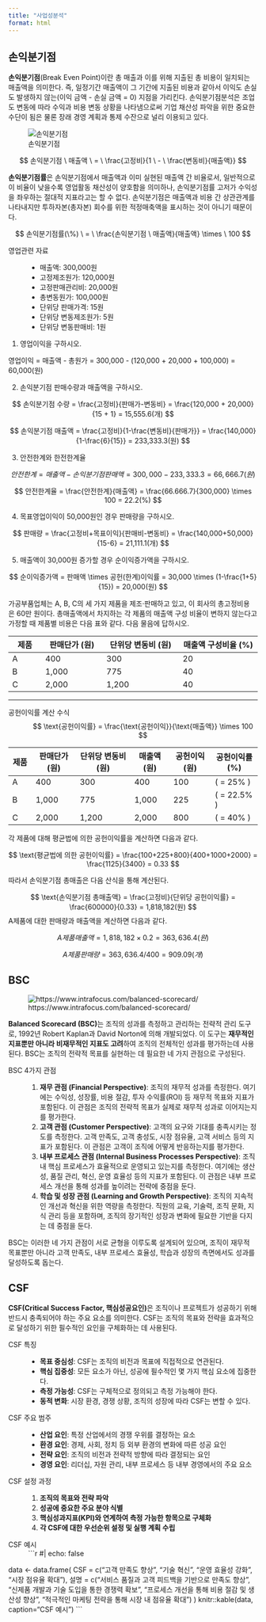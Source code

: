 ```yaml
---
title: "사업성분석"
format: html
---
```


## 손익분기점 {#sec-bep}

::: {.callout-tip icon=false title="기출: 97-3-4, 100-4-6, 109-1-11, 127-2-3"}
:::

**손익분기점**(Break Even Point)이란 총 매출과 이를 위해 지출된 총 비용이 일치되는 매출액을 의미한다. 즉, 일정기간 매출액이 그 기간에 지출된 비용과 같아서 이익도 손실도 발생하지 않는(이익 금액 - 손실 금액 = 0) 지점을 가리킨다. 손익분기점분석은 조업도 변동에 따라 수익과 비용 변동 상황을 나타냄으로써 기업 채산성 파악을 위한 중요한 수단이 됨은 물론 장래 경영 계획과 통제 수잔으로 널리 이용되고 있다.

![손익분기점](images/bep.png)

$$
손익분기점 \ 매출액 \ = \ \frac{고정비}{1 \ - \ \frac{변동비}{매출액}}
$$

**손익분기점률**은 손익분기점에서 매출액과 이미 실현된 매출액 간 비율로서, 일반적으로 이 비율이 낮을수록 영업활동 채산성이 양호함을 의미하나, 손익분기점률 고저가 수익성을 좌우하는 절대적 지표라고는 할 수 없다. 손익분기점은 매출액과 비용 간 상관관계를 나타내지만 투하자본(총자본) 회수를 위한 적정매축액을 표시하는 것이 아니기 때문이다.

$$
손익분기점률(\%) \ = \ \frac{손익분기점 \ 매출액}{매출액} \times \ 100
$$

:::{.callout-important icon=false title="손익분기점 계산"}

영업관련 자료
: - 매출액: 300,000원
- 고정제조원가: 120,000원
- 고정판매관리비: 20,000원
- 총변동원가: 100,000원
- 단위당 판매가격: 15원
- 단위당 변동제조원가: 5원
- 단위당 변동판매비: 1원

1. 영업이익을 구하시오.

영업이익 = 매출액 - 총원가 = 300,000 - (120,000 + 20,000 + 100,000) = 60,000(원)

2. 손익분기점 판매수량과 매출액을 구하시오.

$$
손익분기점 수량 = \frac{고정비}{판매가-변동비} = \frac{120,000 + 20,000}{15 + 1} = 15,555.6(개)
$$

$$
손익분기점 매출액 = \frac{고정비}{1-\frac{변동비}{판매가}} = \frac{140,000}{1-\frac{6}{15}} = 233,333.3(원)
$$

3. 안전한계와 한전한계율

$$
안전한계 = 매출액 - 손익분기점 판매액 = 300,000 - 233,333.3 = 66,666.7(원)
$$

$$
안전한계율 = \frac{안전한계}{매출액} = \frac{66.666.7}{300,000} \times 100 = 22.2(%)
$$

4. 목표영업이익이 50,000원인 경우 판매량을 구하시오.

$$
판매량 = \frac{고정비+목표이익}{판매비-변동비} = \frac{140,000+50,000}{15-6} = 21,111.1(개)
$$

5. 매출액이 30,000원 증가할 경우 순이익증가액을 구하시오.

$$
순이익증가액 = 판매액 \times 공헌(한계)이익률 = 30,000 \times (1-\frac{1+5}{15}) = 20,000(원)
$$
:::

:::{.callout-important icon=false title="공헌이익과 매출액"}

가공부품업체는 A, B, C의 세 가지 제품을 제조·판매하고 있고, 이 회사의 총고정비용 은 60만 원이다. 총매출액에서 차지하는 각 제품의 매출액 구성 비율이 변하지 않는다고 가정할 때 제품별 비용은 다음 표와 같다. 다음 물음에 답하시오.


| **제품** | **판매단가 (원)** | **단위당 변동비 (원)** | **매출액 구성비율 (%)** |
|----------|------------------|----------------------|-----------------------|
| A        | 400              | 300                  | 20                    |
| B        | 1,000            | 775                  | 40                    |
| C        | 2,000            | 1,200                | 40                    |

----

공헌이익률 계산 수식
: 
$$
\text{공헌이익률} = \frac{\text{공헌이익}}{\text{매출액}} \times 100
$$

| **제품** | **판매단가 (원)** | **단위당 변동비 (원)** | **매출액 (원)** | **공헌이익 (원)** | **공헌이익률 (%)** |
|----------|------------------|----------------------|----------------|-----------------|-------------------|
| A        | 400              | 300                  | 400            | 100             | \( \frac{100}{400} \times 100 = 25\% \)    |
| B        | 1,000            | 775                  | 1,000          | 225             | \( \frac{225}{1,000} \times 100 = 22.5\% \) |
| C        | 2,000            | 1,200                | 2,000          | 800             | \( \frac{800}{2,000} \times 100 = 40\% \)   |

각 제품에 대해 평균법에 의한 공헌이익률을 계산하면 다음과 같다.

$$
\text{평균법에 의한 공헌이익률} = \frac{100+225+800}{400+1000+2000} = \frac{1125}{3400} = 0.33
$$

따라서 손익분기점 총매출은 다음 산식을 통해 계산된다.

$$
\text{손익분기점 총매출액} = \frac{고정비}{단위당 공헌이익률} = \frac{600000}{0.33} = 1,818,182(원)
$$
A제품에 대한 판매량과 매출액을 계산하면 다음과 같다.

$$
A제품 매출액 = 1,818,182 \times 0.2 = 363,636.4(원)
$$

$$
A제품 판매량 = 363,636.4 / 400 = 909.09(개)
$$
:::

## BSC {#sec-bsc}

::: {.callout-tip icon=false title="기출: 118-1-2, 130-2-3"}
:::

![https://www.intrafocus.com/balanced-scorecard/](https://static.intrafocus.com/uploads/2019/10/What-is-the-Balanced-Scorecard.png)

**Balanced Scorecard (BSC)**는 조직의 성과를 측정하고 관리하는 전략적 관리 도구로, 1992년 Robert Kaplan과 David Norton에 의해 개발되었다. 이 도구는 **재무적인 지표뿐만 아니라 비재무적인 지표도 고려**하여 조직의 전체적인 성과를 평가하는데 사용된다. BSC는 조직의 전략적 목표를 실현하는 데 필요한 네 가지 관점으로 구성된다.

BSC 4가지 관점
: 1. **재무 관점 (Financial Perspective)**: 조직의 재무적 성과를 측정한다. 여기에는 수익성, 성장률, 비용 절감, 투자 수익률(ROI) 등 재무적 목표와 지표가 포함된다. 이 관점은 조직의 전략적 목표가 실제로 재무적 성과로 이어지는지를 평가한다.
2. **고객 관점 (Customer Perspective)**: 고객의 요구와 기대를 충족시키는 정도를 측정한다. 고객 만족도, 고객 충성도, 시장 점유율, 고객 서비스 등의 지표가 포함된다. 이 관점은 고객이 조직에 어떻게 반응하는지를 평가한다.
3. **내부 프로세스 관점 (Internal Business Processes Perspective)**: 조직 내 핵심 프로세스가 효율적으로 운영되고 있는지를 측정한다. 여기에는 생산성, 품질 관리, 혁신, 운영 효율성 등의 지표가 포함된다. 이 관점은 내부 프로세스 개선을 통해 성과를 높이려는 전략에 중점을 둔다.
4. **학습 및 성장 관점 (Learning and Growth Perspective)**: 조직의 지속적인 개선과 혁신을 위한 역량을 측정한다. 직원의 교육, 기술력, 조직 문화, 지식 관리 등을 포함하며, 조직의 장기적인 성장과 변화에 필요한 기반을 다지는 데 중점을 둔다.

BSC는 이러한 네 가지 관점이 서로 균형을 이루도록 설계되어 있으며, 조직이 재무적 목표뿐만 아니라 고객 만족도, 내부 프로세스 효율성, 학습과 성장의 측면에서도 성과를 달성하도록 돕는다.

## CSF {#sec-cfs}

:::{.callout-tip icon=false title="기출: 124-1-8"}
:::

**CSF(Critical Success Factor, 핵심성공요인)**은 조직이나 프로젝트가 성공하기 위해 반드시 충족되어야 하는 주요 요소를 의미한다. CSF는 조직의 목표와 전략을 효과적으로 달성하기 위한 필수적인 요인을 구체화하는 데 사용된다.  

CSF 특징  
: - **목표 중심성**: CSF는 조직의 비전과 목표에 직접적으로 연관된다.  
- **핵심 집중성**: 모든 요소가 아닌, 성공에 필수적인 몇 가지 핵심 요소에 집중한다.  
- **측정 가능성**: CSF는 구체적으로 정의되고 측정 가능해야 한다.  
- **동적 변화**: 시장 환경, 경쟁 상황, 조직의 성장에 따라 CSF는 변할 수 있다.  

CSF 주요 범주  
: - **산업 요인**: 특정 산업에서의 경쟁 우위를 결정하는 요소  
- **환경 요인**: 경제, 사회, 정치 등 외부 환경의 변화에 따른 성공 요인  
- **전략 요인**: 조직의 비전과 전략적 방향에 따라 결정되는 요인  
- **경영 요인**: 리더십, 자원 관리, 내부 프로세스 등 내부 경영에서의 주요 요소  

CSF 설정 과정  
: 1. **조직의 목표와 전략 파악**  
2. **성공에 중요한 주요 분야 식별**  
3. **핵심성과지표(KPI)와 연계하여 측정 가능한 항목으로 구체화**  
4. **각 CSF에 대한 우선순위 설정 및 실행 계획 수립**  

CSF 예시  
: 
```r
#| echo: false

data <- data.frame(
  CSF = c("고객 만족도 향상", "기술 혁신", "운영 효율성 강화", "시장 점유율 확대"),
  설명 = c("서비스 품질과 고객 피드백을 기반으로 만족도 향상", 
          "신제품 개발과 기술 도입을 통한 경쟁력 확보", 
          "프로세스 개선을 통해 비용 절감 및 생산성 향상", 
          "적극적인 마케팅 전략을 통해 시장 내 점유율 확대")
)
knitr::kable(data, caption="CSF 예시")
```
